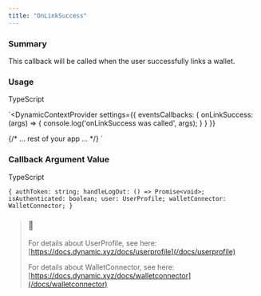 ```yaml
---
title: "OnLinkSuccess"
---
```


### Summary

This callback will be called when the user successfully links a wallet.

### Usage

TypeScript

`<DynamicContextProvider
  settings={{
    eventsCallbacks: {
      onLinkSuccess: (args) => {
        console.log('onLinkSuccess was called', args);
      }
    }
  }}
>
 {/* ... rest of your app ... */}
</DynamicContextProvider>
`

### Callback Argument Value

TypeScript

`{
  authToken: string;
  handleLogOut: () => Promise<void>;
  isAuthenticated: boolean;
  user: UserProfile;
  walletConnector: WalletConnector;
}
`

> ### 📘
> 
> For details about UserProfile, see here: [https://docs.dynamic.xyz/docs/userprofile](/docs/userprofile)
> 
> For details about WalletConnector, see here: [https://docs.dynamic.xyz/docs/walletconnector](/docs/walletconnector)